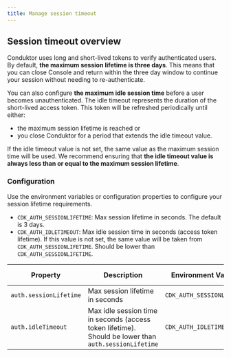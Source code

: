 ```yaml
---
title: Manage session timeout 
---
```


## Session timeout overview

Conduktor uses long and short-lived tokens to verify authenticated users. By default, **the maximum session lifetime is three days**. This means that you can close Console and return within the three day window to continue your session without needing to re-authenticate.

You can also configure **the maximum idle session time** before a user becomes unauthenticated. The idle timeout represents the duration of the short-lived access token. This token will be refreshed periodically until either:

- the maximum session lifetime is reached or
- you close Conduktor for a period that extends the idle timeout value.

If the idle timeout value is not set, the same value as the maximum session time will be used. We recommend ensuring that **the idle timeout value is always less than or equal to the maximum session lifetime**.

### Configuration

Use the environment variables or configuration properties to configure your session lifetime requirements.

<Tabs>
<TabItem  value="Environment variables" label="Environment variables">

- `CDK_AUTH_SESSIONLIFETIME`: Max session lifetime in seconds. The default is 3 days.
- `CDK_AUTH_IDLETIMEOUT`: Max idle session time in seconds (access token lifetime). If this value is not set, the same value will be taken from `CDK_AUTH_SESSIONLIFETIME`. Should be lower than `CDK_AUTH_SESSIONLIFETIME`.
</TabItem>

<TabItem  value="Config properties" label="Config properties">

| Property               | Description                                                                                           | Environment Variable       | Mandatory | Type | Default value |
|------------------------|-------------------------------------------------------------------------------------------------------|----------------------------|-----------|------|---------------|
| `auth.sessionLifetime` | Max session lifetime in seconds                                                                       | `CDK_AUTH_SESSIONLIFETIME` | false     | int  | `259200`      |
| `auth.idleTimeout`     | Max idle session time in seconds (access token lifetime). Should be lower than `auth.sessionLifetime` | `CDK_AUTH_IDLETIMEOUT`     | false     | int  | `259200`      |

</TabItem>
</Tabs>
